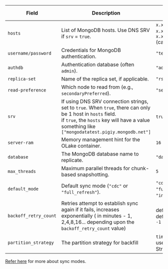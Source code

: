 | Field               | Description                                                 | Example Value           | Data Type |
|---------------------|-------------------------------------------------------------|-------------------------| ---- |
| `hosts`            | List of MongoDB hosts. Use DNS SRV if `srv` = `true`.       | `x.xxx.xxx.120:27017`, `x.xxx.xxx.120:27017`, `x.xxx.xxx.133:27017`  (can be multiple)     | []STRING  |
| `username/password`| Credentials for MongoDB authentication.                     | `"test"/"test"`        | STRING |
| `authdb`           | Authentication database (often `admin`).                    | `"admin"`              | STRING |
| `replica-set`      | Name of the replica set, if applicable.                     | `"rs0"`                | STRING |
| `read-preference`  | Which node to read from (e.g., `secondaryPreferred`).       | `"secondaryPreferred"` |STRING |
| `srv`              | If using DNS SRV connection strings, set to `true`. When `true`, there can only be 1 host in `hosts` field. <br/> if `true`, the `hosts` key will have a value something like `["mongodatatest.pigiy.mongodb.net"]`      | `true`, `false`         | BOOL
| `server-ram`       | Memory management hint for the OLake container.             | `16`                   | UINT
| `database`         | The MongoDB database name to replicate.                     | `"database_name"`           | STRING |
| `max_threads`      | Maximum parallel threads for chunk-based snapshotting.      | `5`                   | INT |
| `default_mode`     | Default sync mode (`"cdc"` or `"full_refresh"`).            | `"cdc"`, `"full_refresh"`, `"incremental"` (WIP)                | 
| `backoff_retry_count`     | Retries attempt to establish sync again if it fails, increases exponentially ( in minutes - 1, 2,4,8,16... depending upon the `backoff_retry_count` value)            |   defaults to 3, takes default value if set to `-1`            | INT |
| `partition_strategy`                  |  The partition strategy for backfill               |   `timestamp`, default uses Split-Vector Strategy if left empty          | |

[Refer here](https://github.com/datazip-inc/olake/blob/master/types/sync_mode.go) for more about sync modes.